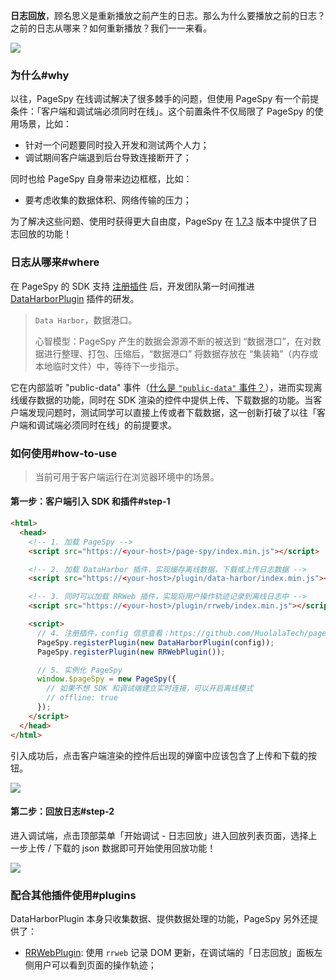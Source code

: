 [release-1.7.3]: https://github.com/HuolalaTech/page-spy-web/releases/tag/v1.7.3
[public-data-event]: https://github.com/HuolalaTech/page-spy/blob/main/docs/plugin_zh.md#行为约定


**日志回放**，顾名思义是重新播放之前产生的日志。那么为什么要播放之前的日志？之前的日志从哪来？如何重新播放？我们一一来看。

<img src={replayGif} />

### 为什么#why

以往，PageSpy 在线调试解决了很多棘手的问题，但使用 PageSpy 有一个前提条件：「客户端和调试端必须同时在线」。这个前置条件不仅局限了 PageSpy 的使用场景，比如：

- 针对一个问题要同时投入开发和测试两个人力；
- 调试期间客户端退到后台导致连接断开了；

同时也给 PageSpy 自身带来边边框框，比如：

- 要考虑收集的数据体积、网络传输的压力；

为了解决这些问题、使用时获得更大自由度，PageSpy 在 [1.7.3][release-1.7.3] 版本中提供了日志回放的功能！

### 日志从哪来#where

在 PageSpy 的 SDK 支持 [注册插件](./plugins) 后，开发团队第一时间推进 [DataHarborPlugin]({VITE_PLUGIN_DATA_HARBOR}) 插件的研发。

> `Data Harbor`，数据港口。
> 
> 心智模型：PageSpy 产生的数据会源源不断的被送到 “数据港口”，在对数据进行整理、打包、压缩后，“数据港口” 将数据存放在 “集装箱”（内存或本地临时文件）中，等待下一步指示。

它在内部监听 "public-data" 事件（[什么是 `"public-data"` 事件？](./plugins#convention)），进而实现离线缓存数据的功能，同时在 SDK 渲染的控件中提供上传、下载数据的功能。当客户端发现问题时，测试同学可以直接上传或者下载数据，这一创新打破了以往「客户端和调试端必须同时在线」的前提要求。

### 如何使用#how-to-use

> 当前可用于客户端运行在浏览器环境中的场景。

#### 第一步：客户端引入 SDK 和插件#step-1

```html
<html>
  <head>
    <!-- 1. 加载 PageSpy -->
    <script src="https://<your-host>/page-spy/index.min.js"></script>

    <!-- 2. 加载 DataHarbor 插件，实现缓存离线数据，下载或上传日志数据 -->
    <script src="https://<your-host>/plugin/data-harbor/index.min.js"></script>

    <!-- 3. 同时可以加载 RRWeb 插件，实现将用户操作轨迹记录到离线日志中 -->
    <script src="https://<your-host>/plugin/rrweb/index.min.js"></script>

    <script>
      // 4. 注册插件，config 信息查看：https://github.com/HuolalaTech/page-spy/blob/main/packages/page-spy-plugin-data-harbor
      PageSpy.registerPlugin(new DataHarborPlugin(config));
      PageSpy.registerPlugin(new RRWebPlugin());

      // 5. 实例化 PageSpy
      window.$pageSpy = new PageSpy({
        // 如果不想 SDK 和调试端建立实时连接，可以开启离线模式
        // offline: true
      });
    </script>
  </head>
</html>
```

引入成功后，点击客户端渲染的控件后出现的弹窗中应该包含了上传和下载的按钮。

<img src={modalImg} />

#### 第二步：回放日志#step-2

进入调试端，点击顶部菜单「开始调试 - 日志回放」进入回放列表页面，选择上一步上传 / 下载的 json 数据即可开始使用回放功能！

<img src={replayImg} />

### 配合其他插件使用#plugins

DataHarborPlugin 本身只收集数据、提供数据处理的功能，PageSpy 另外还提供了：

- [RRWebPlugin]({VITE_PLUGIN_RRWEB}): 使用 `rrweb` 记录 DOM 更新，在调试端的「日志回放」面板左侧用户可以看到页面的操作轨迹；